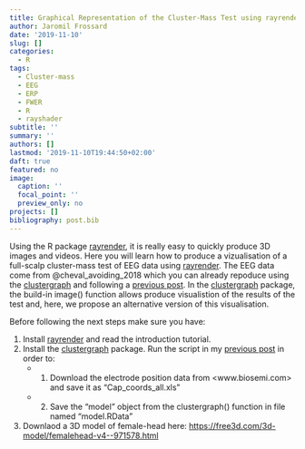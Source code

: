 ```yaml
---
title: Graphical Representation of the Cluster-Mass Test using rayrender
author: Jaromil Frossard
date: '2019-11-10'
slug: []
categories:
  - R
tags:
  - Cluster-mass
  - EEG
  - ERP
  - FWER
  - R
  - rayshader
subtitle: ''
summary: ''
authors: []
lastmod: '2019-11-10T19:44:50+02:00'
daft: true
featured: no
image:
  caption: ''
  focal_point: ''
  preview_only: no
projects: []
bibliography: post.bib
---
```


Using the R package [rayrender](http://www.rayrender.net/), it is really easy to quickly produce 3D images and videos. Here you will learn how to produce a vizualisation of a full-scalp cluster-mass test of EEG data using [rayrender](http://www.rayrender.net/). The EEG data come from @cheval_avoiding_2018 which you can already repoduce using the [clustergraph](https://github.com/jaromilfrossard/clustergraph) and following a [previous post](https://jaromilfrossard.netlify.com/post/2018-08-06-full-scalp-cluster-mass-test-for-eeg/). In the [clustergraph](https://github.com/jaromilfrossard/clustergraph) package, the build-in image() function allows produce visualistion of the results of the test and, here, we propose an alternative version of this visualisation.

Before following the next steps make sure you have:

1. Install [rayrender](http://www.rayrender.net/) and read the introduction tutorial.
2. Install the [clustergraph](https://github.com/jaromilfrossard/clustergraph) package. Run the script in my [previous post](https://jaromilfrossard.netlify.com/post/2018-08-06-full-scalp-cluster-mass-test-for-eeg/) in order to:
    + 1. Download the electrode position data from <www.biosemi.com> and save it as "Cap_coords_all.xls"
    + 2. Save the "model" object from the clustergraph() function in file named "model.RData"
3. Downlaod a 3D model of female-head here: <https://free3d.com/3d-model/femalehead-v4--971578.html>



